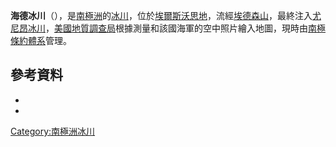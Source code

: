{{coord|79|48|S|83|42|W|source:GNIS|display=title}}

'''海德冰川'''（{{lang-en|Hyde Glacier}}），是[[南極洲|南極洲]]的[[冰川|冰川]]，位於[[埃爾斯沃思地|埃爾斯沃思地]]，流經[[埃德森山|埃德森山]]，最終注入[[尤尼昂冰川|尤尼昂冰川]]，[[美國地質調查局|美國地質調查局]]根據測量和該國海軍的空中照片繪入地圖，現時由[[南極條約體系|南極條約體系]]管理。

==參考資料==
*{{cite gnis | type = antarid | id = 7234| name = Hyde Glacier | accessdate = 2012-07-05}}
*{{usgs-gazetteer|id=7234}}

{{DEFAULTSORT:Hyde Glacier}}
[[Category:南極洲冰川|Category:南極洲冰川]]


{{EllsworthLand-geo-stub}}
